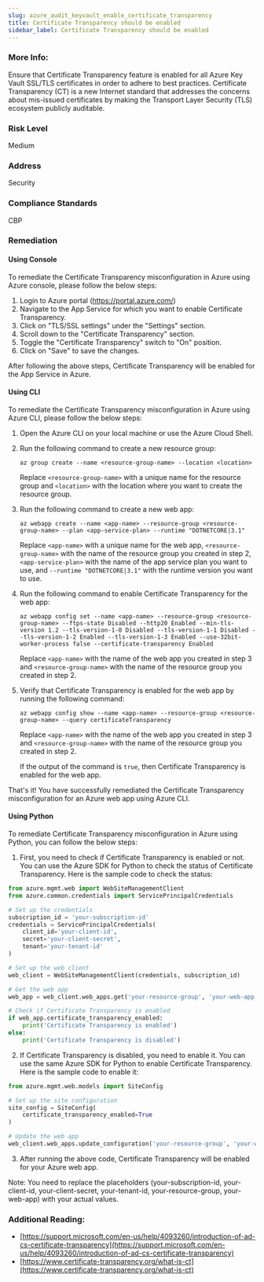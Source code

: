 ```yaml
---
slug: azure_audit_keyvault_enable_certificate_transparency
title: Certificate Transparency should be enabled
sidebar_label: Certificate Transparency should be enabled
---
```


### More Info:

Ensure that Certificate Transparency feature is enabled for all Azure Key Vault SSL/TLS certificates in order to adhere to best practices. Certificate Transparency (CT) is a new Internet standard that addresses the concerns about mis-issued certificates by making the Transport Layer Security (TLS) ecosystem publicly auditable.

### Risk Level

Medium

### Address

Security

### Compliance Standards

CBP

### Remediation

#### Using Console

To remediate the Certificate Transparency misconfiguration in Azure using Azure console, please follow the below steps:

1. Login to Azure portal (https://portal.azure.com/)
2. Navigate to the App Service for which you want to enable Certificate Transparency.
3. Click on "TLS/SSL settings" under the "Settings" section.
4. Scroll down to the "Certificate Transparency" section.
5. Toggle the "Certificate Transparency" switch to "On" position.
6. Click on "Save" to save the changes.

After following the above steps, Certificate Transparency will be enabled for the App Service in Azure.

#### Using CLI

To remediate the Certificate Transparency misconfiguration in Azure using Azure CLI, please follow the below steps:

1. Open the Azure CLI on your local machine or use the Azure Cloud Shell.

2. Run the following command to create a new resource group:

   ```
   az group create --name <resource-group-name> --location <location>
   ```

   Replace `<resource-group-name>` with a unique name for the resource group and `<location>` with the location where you want to create the resource group.

3. Run the following command to create a new web app:

   ```
   az webapp create --name <app-name> --resource-group <resource-group-name> --plan <app-service-plan> --runtime "DOTNETCORE|3.1"
   ```

   Replace `<app-name>` with a unique name for the web app, `<resource-group-name>` with the name of the resource group you created in step 2, `<app-service-plan>` with the name of the app service plan you want to use, and `--runtime "DOTNETCORE|3.1"` with the runtime version you want to use.

4. Run the following command to enable Certificate Transparency for the web app:

   ```
   az webapp config set --name <app-name> --resource-group <resource-group-name> --ftps-state Disabled --http20 Enabled --min-tls-version 1.2 --tls-version-1-0 Disabled --tls-version-1-1 Disabled --tls-version-1-2 Enabled --tls-version-1-3 Enabled --use-32bit-worker-process false --certificate-transparency Enabled
   ```

   Replace `<app-name>` with the name of the web app you created in step 3 and `<resource-group-name>` with the name of the resource group you created in step 2.

5. Verify that Certificate Transparency is enabled for the web app by running the following command:

   ```
   az webapp config show --name <app-name> --resource-group <resource-group-name> --query certificateTransparency
   ```

   Replace `<app-name>` with the name of the web app you created in step 3 and `<resource-group-name>` with the name of the resource group you created in step 2.

   If the output of the command is `true`, then Certificate Transparency is enabled for the web app.

That's it! You have successfully remediated the Certificate Transparency misconfiguration for an Azure web app using Azure CLI.

#### Using Python

To remediate Certificate Transparency misconfiguration in Azure using Python, you can follow the below steps:

1. First, you need to check if Certificate Transparency is enabled or not. You can use the Azure SDK for Python to check the status of Certificate Transparency. Here is the sample code to check the status:

```python
from azure.mgmt.web import WebSiteManagementClient
from azure.common.credentials import ServicePrincipalCredentials

# Set up the credentials
subscription_id = 'your-subscription-id'
credentials = ServicePrincipalCredentials(
    client_id='your-client-id',
    secret='your-client-secret',
    tenant='your-tenant-id'
)

# Set up the web client
web_client = WebSiteManagementClient(credentials, subscription_id)

# Get the web app
web_app = web_client.web_apps.get('your-resource-group', 'your-web-app')

# Check if Certificate Transparency is enabled
if web_app.certificate_transparency_enabled:
    print('Certificate Transparency is enabled')
else:
    print('Certificate Transparency is disabled')
```

2. If Certificate Transparency is disabled, you need to enable it. You can use the same Azure SDK for Python to enable Certificate Transparency. Here is the sample code to enable it:

```python
from azure.mgmt.web.models import SiteConfig

# Set up the site configuration
site_config = SiteConfig(
    certificate_transparency_enabled=True
)

# Update the web app
web_client.web_apps.update_configuration('your-resource-group', 'your-web-app', site_config)
```

3. After running the above code, Certificate Transparency will be enabled for your Azure web app.

Note: You need to replace the placeholders (your-subscription-id, your-client-id, your-client-secret, your-tenant-id, your-resource-group, your-web-app) with your actual values.


### Additional Reading:

- [https://support.microsoft.com/en-us/help/4093260/introduction-of-ad-cs-certificate-transparency](https://support.microsoft.com/en-us/help/4093260/introduction-of-ad-cs-certificate-transparency) 
- [https://www.certificate-transparency.org/what-is-ct](https://www.certificate-transparency.org/what-is-ct) 

